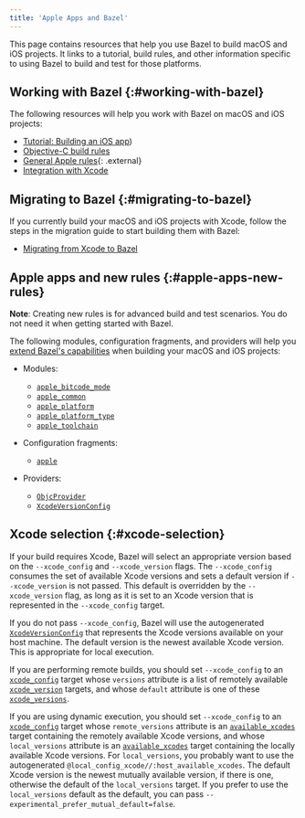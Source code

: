 ```yaml
---
title: 'Apple Apps and Bazel'
---
```


This page contains resources that help you use Bazel to build macOS and iOS
projects. It links to a tutorial, build rules, and other information specific to
using Bazel to build and test for those platforms.

## Working with Bazel {:#working-with-bazel}

The following resources will help you work with Bazel on macOS and iOS projects:

*  [Tutorial: Building an iOS app](/versions/7.3.0/start/ios-app))
*  [Objective-C build rules](/versions/7.3.0/reference/be/objective-c)
*  [General Apple rules](https://github.com/bazelbuild/rules_apple){: .external}
*  [Integration with Xcode](/versions/7.3.0/install/ide)

## Migrating to Bazel {:#migrating-to-bazel}

If you currently build your macOS and iOS projects with Xcode, follow the steps
in the migration guide to start building them with Bazel:

*  [Migrating from Xcode to Bazel](/versions/7.3.0/migrate/xcode)

## Apple apps and new rules {:#apple-apps-new-rules}

**Note**: Creating new rules is for advanced build and test scenarios.
You do not need it when getting started with Bazel.

The following modules, configuration fragments, and providers will help you
[extend Bazel's capabilities](/versions/7.3.0/extending/concepts)
when building your macOS and iOS projects:

*  Modules:

   *  [`apple_bitcode_mode`](/versions/7.3.0/rules/lib/builtins/apple_bitcode_mode)
   *  [`apple_common`](/versions/7.3.0/rules/lib/toplevel/apple_common)
   *  [`apple_platform`](/versions/7.3.0/rules/lib/builtins/apple_platform)
   *  [`apple_platform_type`](/versions/7.3.0/rules/lib/builtins/apple_platform_type)
   *  [`apple_toolchain`](/versions/7.3.0/rules/lib/builtins/apple_toolchain)

*  Configuration fragments:

   *  [`apple`](/versions/7.3.0/rules/lib/fragments/apple)

*  Providers:

   *  [`ObjcProvider`](/versions/7.3.0/rules/lib/providers/ObjcProvider)
   *  [`XcodeVersionConfig`](/versions/7.3.0/rules/lib/providers/XcodeVersionConfig)

## Xcode selection {:#xcode-selection}

If your build requires Xcode, Bazel will select an appropriate version based on
the `--xcode_config` and `--xcode_version` flags. The `--xcode_config` consumes
the set of available Xcode versions and sets a default version if
`--xcode_version` is not passed. This default is overridden by the
`--xcode_version` flag, as long as it is set to an Xcode version that is
represented in the `--xcode_config` target.

If you do not pass `--xcode_config`, Bazel will use the autogenerated
[`XcodeVersionConfig`](/versions/7.3.0/rules/lib/providers/XcodeVersionConfig) that represents the
Xcode versions available on your host machine. The default version is
the newest available Xcode version. This is appropriate for local execution.

If you are performing remote builds, you should set `--xcode_config` to an
[`xcode_config`](/versions/7.3.0/reference/be/objective-c#xcode_config)
target whose `versions` attribute is a list of remotely available
[`xcode_version`](/versions/7.3.0/reference/be/objective-c#xcode_version)
targets, and whose `default` attribute is one of these
[`xcode_versions`](/versions/7.3.0/reference/be/objective-c#xcode_version).

If you are using dynamic execution, you should set `--xcode_config` to an
[`xcode_config`](/versions/7.3.0/reference/be/objective-c#xcode_config)
target whose `remote_versions` attribute is an
[`available_xcodes`](/versions/7.3.0/reference/be/workspace#available_xcodes)
target containing the remotely available Xcode versions, and whose
`local_versions` attribute is an
[`available_xcodes`](/versions/7.3.0/reference/be/workspace#available_xcodes)
target containing the locally available Xcode versions. For `local_versions`,
you probably want to use the autogenerated
`@local_config_xcode//:host_available_xcodes`. The default Xcode version is the
newest mutually available version, if there is one, otherwise the default of the
`local_versions` target. If you prefer to use the `local_versions` default
as the default, you can pass `--experimental_prefer_mutual_default=false`.

